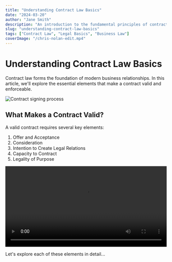 ```yaml
---
title: "Understanding Contract Law Basics"
date: "2024-03-20"
author: "Jane Smith"
description: "An introduction to the fundamental principles of contract law and their practical applications."
slug: "understanding-contract-law-basics"
tags: ["Contract Law", "Legal Basics", "Business Law"]
coverImage: "/chris-nolan-edit.mp4"
---
```


# Understanding Contract Law Basics

Contract law forms the foundation of modern business relationships. In this article, we'll explore the essential elements that make a contract valid and enforceable.

![Contract signing process](/images/contract-signing.jpg)

## What Makes a Contract Valid?

A valid contract requires several key elements:

1. Offer and Acceptance
2. Consideration
3. Intention to Create Legal Relations
4. Capacity to Contract
5. Legality of Purpose

<video width="100%" controls>
  <source src="/videos/contract-explanation.mp4" type="video/mp4" />
  Your browser does not support the video tag.
</video>

Let's explore each of these elements in detail...
